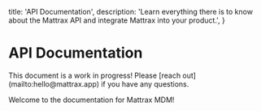 
  title: 'API Documentation',
  description:
    'Learn everything there is to know about the Mattrax API and integrate Mattrax into your product.',
}


<HeroPattern />

# API Documentation

<WarningNote>
  This document is a work in progress! Please [reach out](mailto:hello@mattrax.app) if you have any questions.
</WarningNote>

Welcome to the documentation for Mattrax MDM!
